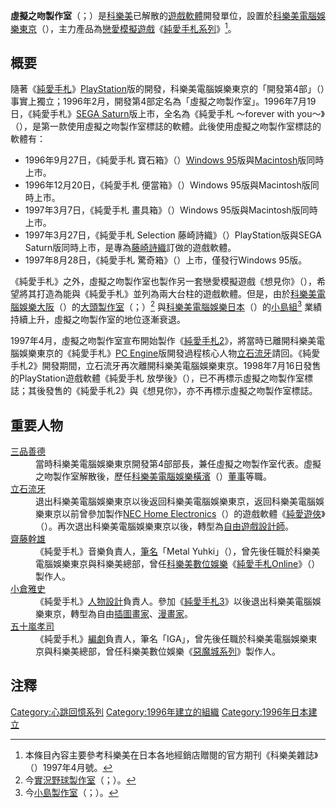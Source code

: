 {{noteTA
|1=zh-cn:心跳回忆系列; zh-tw:純愛手札系列; zh-hk:心跳回憶系列;
|2=zh-cn:心跳回忆; zh-tw:純愛手札; zh-hk:心跳回憶;
|3=zh-cn:养成游戏; zh-tw:養成遊戲; zh-hk:育成遊戲;
}}
'''虛擬之吻製作室'''（{{lang-en|Virtual Kiss Production}}；{{lang-ja|バーチャルキッスプロダクション}}）是[[科樂美|科樂美]]已解散的[[遊戲軟體|遊戲軟體]]開發單位，設置於[[科樂美電腦娛樂東京|科樂美電腦娛樂東京]]（{{lang|ja|コナミコンピュータエンタテインメント東京}}），主力產品為[[戀愛模擬遊戲|戀愛模擬遊戲]]《[[純愛手札系列|純愛手札系列]]》<ref>本條目內容主要參考科樂美在日本各地經銷店贈閱的官方期刊《科樂美雜誌》（{{lang|ja|コナミマガジン}}）1997年4月號。</ref>。

==概要==
隨著《[[心跳回忆_(游戏)|純愛手札]]》[[PlayStation|PlayStation]]版的開發，科樂美電腦娛樂東京的「開發第4部」（{{lang|ja|開発第4部}}）事實上獨立；1996年2月，開發第4部定名為「虛擬之吻製作室」。1996年7月19日，《純愛手札》[[SEGA_Saturn|SEGA Saturn]]版上市，全名為《純愛手札 〜forever with you〜》（{{lang|ja|ときめきメモリアル 〜forever with you〜}}），是第一款使用虛擬之吻製作室標誌的軟體。此後使用虛擬之吻製作室標誌的軟體有：
*1996年9月27日，《純愛手札 寶石箱》（{{lang|ja|ときめきメモリアルスクリーンセーバー集Vol.1 きらめき宝石箱}}）[[Windows_95|Windows 95]]版與[[Macintosh|Macintosh]]版同時上市。
*1996年12月20日，《純愛手札 便當箱》（{{lang|ja|ときめきメモリアルスクリーンセーバー集Vol.2 うきうき弁当箱}}）Windows 95版與Macintosh版同時上市。
*1997年3月7日，《純愛手札 畫具箱》（{{lang|ja|ときめきメモリアルスクリーンセーバー集Vol.3 らくがき絵具箱}}）Windows 95版與Macintosh版同時上市。
*1997年3月27日，《純愛手札 Selection 藤崎詩織》（{{lang|ja|ときめきメモリアル Selection 藤崎詩織}}）PlayStation版與SEGA Saturn版同時上市，是專為[[藤崎詩織|藤崎詩織]]訂做的遊戲軟體。
*1997年8月28日，《純愛手札 驚奇箱》（{{lang|ja|ときめきメモリアルスクリーンセーバー集Vol.4 どきどきびっくり箱}}）上市，僅發行Windows 95版。
《純愛手札》之外，虛擬之吻製作室也製作另一套戀愛模擬遊戲《想見你》（{{lang|ja|あいたくて… 〜your smiles in my heart〜}}），希望將其打造為能與《純愛手札》並列為兩大台柱的遊戲軟體。但是，由於[[科樂美電腦娛樂大阪|科樂美電腦娛樂大阪]]（{{lang|ja|コナミコンピュータエンタテインメント大阪}}）的[[大頭製作室|大頭製作室]]（{{lang-en|Diamond Head Production}}；{{lang-ja|ダイヤモンドヘッドプロダクション}}）<ref>今[[實況野球製作室|實況野球製作室]]（{{lang-en|Pawapuro Production}}；{{lang-ja|パワプロプロダクション}}）。</ref> 與[[科樂美電腦娛樂日本|科樂美電腦娛樂日本]]（{{lang|ja|コナミコンピュータエンタテインメントジャパン}}）的[[小島組|小島組]]<ref>今[[小島製作室|小島製作室]]（{{lang-en|Kojima Productions}}；{{lang-ja|小島プロダクション}}）。</ref> 業績持續上升，虛擬之吻製作室的地位逐漸衰退。

1997年4月，虛擬之吻製作室宣布開始製作《[[純愛手札2|純愛手札2]]》，將當時已離開科樂美電腦娛樂東京的《純愛手札》[[PC_Engine|PC Engine]]版開發過程核心人物[[立石流牙|立石流牙]]請回。《純愛手札2》開發期間，立石流牙再次離開科樂美電腦娛樂東京。1998年7月16日發售的PlayStation遊戲軟體《純愛手札 放學後》（{{lang|ja|ときめきの放課後 ねっ☆クイズしよ}}），已不再標示虛擬之吻製作室標誌；其後發售的《純愛手札2》與《想見你》，亦不再標示虛擬之吻製作室標誌。

==重要人物==
;[[三品善德|三品善德]]
:當時科樂美電腦娛樂東京開發第4部部長，兼任虛擬之吻製作室代表。虛擬之吻製作室解散後，歷任[[科樂美電腦娛樂橫濱|科樂美電腦娛樂橫濱]]（{{lang|ja|コナミコンピュータエンタテインメント横浜}}）[[董事|董事]]等職。
;[[立石流牙|立石流牙]]
:退出科樂美電腦娛樂東京以後返回科樂美電腦娛樂東京，返回科樂美電腦娛樂東京以前曾參加製作[[NEC_Home_Electronics|NEC Home Electronics]]（{{lang|ja|NECホームエレクトロニクス}}）的遊戲軟體《[[純愛遊俠|純愛遊俠]]》（{{lang|ja|ブルーブレイカー}}）。再次退出科樂美電腦娛樂東京以後，轉型為[[自由業|自由]][[遊戲設計師|遊戲設計師]]。
;[[齋藤幹雄|齋藤幹雄]]
:《純愛手札》音樂負責人，[[筆名|筆名]]「Metal Yuhki」（{{lang|ja|メタルユーキ}}），曾先後任職於科樂美電腦娛樂東京與科樂美總部，曾任[[科樂美數位娛樂|科樂美數位娛樂]]《[[純愛手札Online|純愛手札Online]]》（{{lang|ja|ときめきメモリアルONLINE}}）製作人。
;[[小倉雅史|小倉雅史]]
:《純愛手札》[[人物設計|人物設計]]負責人。參加《[[純愛手札3|純愛手札3]]》以後退出科樂美電腦娛樂東京，轉型為自由[[插圖畫家|插圖畫家]]、[[漫畫家|漫畫家]]。
;[[五十嵐孝司|五十嵐孝司]]
:《純愛手札》[[編劇|編劇]]負責人，筆名「IGA」，曾先後任職於科樂美電腦娛樂東京與科樂美總部，曾任科樂美數位娛樂《[[惡魔城系列|惡魔城系列]]》製作人。

== 注釋 ==
{{reflist}}

{{心跳回忆系列}}
{{DEFAULTSORT:Virtual Kiss Production}}
[[Category:心跳回憶系列|Category:心跳回憶系列]]
[[Category:1996年建立的組織|Category:1996年建立的組織]]
[[Category:1996年日本建立|Category:1996年日本建立]]